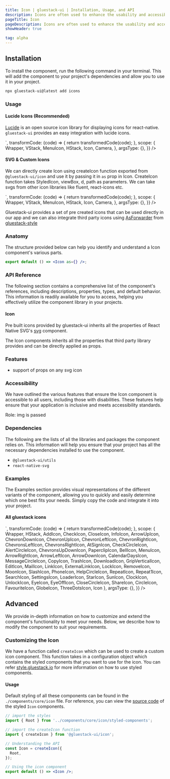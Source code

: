 ```yaml
---
title: Icon | gluestack-ui | Installation, Usage, and API
description: Icons are often used to enhance the usability and accessibility of digital products by providing users with clear and intuitive visual cues. It serves as an intuitive and easily recognizable way to communicate with users.
pageTitle: Icon
pageDescription: Icons are often used to enhance the usability and accessibility of digital products by providing users with clear and intuitive visual cues. It serves as an intuitive and easily recognizable way to communicate with users.
showHeader: true

tag: alpha
---
```



<Meta title="components/Media And Icons/Icon" />






## Installation

To install the component, run the following command in your terminal. This will add the component to your project's dependencies and allow you to use it in your project.

```bash
npx gluestack-ui@latest add icons
```

### Usage

#### Lucide Icons (Recommended)

[Lucide](https://lucide.dev/docs/lucide-react-native) is an open source icon library for displaying icons for react-native. `gluestack-ui` provides an easy integration with lucide icons.

<AppProvider>
  <CodePreview
    showComponentRenderer={true}
    showArgsController={false}
    metaData={{
      code: `
      <VStack space="md" alignItems='center'>
        <Icon as={Camera} color="$orange500"/>
        <Icon as={Camera} color="$primary500" />
        <Icon as={Camera} size="xl" color="$green500"/>
        <Icon as={Camera} sx={{ h: 40, w: 40, color: 'red' }} />
    </VStack>
`,
      transformCode: (code) => {
        return transformedCode(code);
      },
      scope: {
        Wrapper,
        VStack,
        MenuIcon,
        HStack,
        Icon,
        Camera,
      },
      argsType: {},
    }}
  />
</AppProvider>

#### SVG & Custom Icons

We can directly create Icon using createIcon function exported from `@gluestack-ui/icon` and use it by passing it in `as` prop in Icon.
CreateIcon function takes StyledIcon, viewBox, d, path as parameters. We can take svgs from other icon libraries like fluent, react-icons etc.

<AppProvider>
  <CodePreview
    showComponentRenderer={true}
    showArgsController={false}
    metaData={{
      code: `
      <VStack space="md" alignItems='center'>
        <Icon as={MenuIcon}  color="$green500" />
        <Icon as={MenuIcon} color="$primary500" />
        <Icon as={MenuIcon} size="xl" />
        <Icon
          as={MenuIcon}
          sx={{ h: 40, w: 40, color: 'red' }}
        />
</VStack>
`,
      transformCode: (code) => {
        return transformedCode(code);
      },
      scope: {
        Wrapper,
        VStack,
        MenuIcon,
        HStack,
        Icon,
        Camera,
      },
      argsType: {},
    }}
  />
</AppProvider>

Gluestack-ui provides a set of pre created icons that can be used directly in our app and we can also integrate third party icons using [AsForwarder](https://style.gluestack.io/docs/api/as-forwarder) from [gluestack-style](https://style.gluestack.io/)

### Anatomy

The structure provided below can help you identify and understand a Icon component's various parts.

```jsx
export default () => <Icon as={} />;
```

### API Reference

The following section contains a comprehensive list of the component's references, including descriptions, properties, types, and default behavior. This information is readily available for you to access, helping you effectively utilize the component library in your projects.

#### Icon

Pre built icons provided by gluestack-ui inherits all the properties of React Native SVG's [svg](https://github.com/software-mansion/react-native-svg/tree/main/Example) component.

The Icon components inherits all the properties that third party library provides and can be directly applied as props.

### Features

- support of props on any svg icon

### Accessibility

We have outlined the various features that ensure the Icon component is accessible to all users, including those with disabilities. These features help ensure that your application is inclusive and meets accessibility standards.

Role: img is passed

### Dependencies

The following are the lists of all the libraries and packages the component relies on. This information will help you ensure that your project has all the necessary dependencies installed to use the component.

- `@gluestack-ui/utils`
- `react-native-svg`

### Examples

The Examples section provides visual representations of the different variants of the component, allowing you to quickly and easily determine which one best fits your needs. Simply copy the code and integrate it into your project.

#### All gluestack icons

<AppProvider>
  <CodePreview
    showComponentRenderer={true}
    showArgsController={false}
    metaData={{
      code: `
  <HStack w="70%" flexWrap= 'wrap'>
    <Icon as={AddIcon} m="$2" w="$4" h="$4" />
    <Icon as={ArrowLeftIcon} m="$2" w="$4" h="$4" />
    <Icon as={ArrowRightIcon} m="$2" w="$4" h="$4" />
    <Icon as={ArrowUpIcon} m="$2" w="$4" h="$4" />
    <Icon as={ArrowDownIcon} m="$2" w="$4" h="$4" />
    <Icon as={ChevronsLeftIcon} m="$2" w="$4" h="$4" />
    <Icon as={ChevronsRightIcon} m="$2" w="$4" h="$4" />
    <Icon as={ChevronsUpDownIcon} m="$2" w="$4" h="$4" />
    <Icon as={AtSignIcon} m="$2" w="$4" h="$4" />
    <Icon as={PaperclipIcon} m="$2" w="$4" h="$4" />
    <Icon as={BellIcon} m="$2" w="$4" h="$4" />
    <Icon as={CalendarDaysIcon} m="$2" w="$4" h="$4" />
    <Icon as={MessageCircleIcon} m="$2" w="$4" h="$4" />
    <Icon as={CheckIcon} m="$2" w="$4" h="$4" />
    <Icon as={ChevronDownIcon} m="$2" w="$4" h="$4" />
    <Icon as={ChevronUpIcon} m="$2" w="$4" h="$4" />
    <Icon as={ChevronLeftIcon} m="$2" w="$4" h="$4" />
    <Icon as={ChevronRightIcon} m="$2" w="$4" h="$4" />
    <Icon as={CloseIcon} m="$2" w="$4" h="$4" />
    <Icon as={CopyIcon} m="$2" w="$4" h="$4" />
    <Icon as={TrashIcon} m="$2" w="$4" h="$4" />
    <Icon as={DownloadIcon} m="$2" w="$4" h="$4" />
    <Icon as={GripVerticalIcon} m="$2" w="$4" h="$4" />
    <Icon as={EditIcon} m="$2" w="$4" h="$4" />
    <Icon as={MailIcon} m="$2" w="$4" h="$4" />
    <Icon as={ExternalLinkIcon} m="$2" w="$4" h="$4" />
    <Icon as={MenuIcon} m="$2" w="$4" h="$4" />
    <Icon as={InfoIcon} m="$2" w="$4" h="$4" />
    <Icon as={LinkIcon} m="$2" w="$4" h="$4" />
    <Icon as={LockIcon} m="$2" w="$4" h="$4" />
    <Icon as={RemoveIcon} m="$2" w="$4" h="$4" />
    <Icon as={MoonIcon} m="$2" w="$4" h="$4" />
    <Icon as={SlashIcon} m="$2" w="$4" h="$4" />
    <Icon as={CheckCircleIcon} m="$2" w="$4" h="$4" />
    <Icon as={PhoneIcon} m="$2" w="$4" h="$4" />
    <Icon as={HelpCircleIcon} m="$2" w="$4" h="$4" />
    <Icon as={RepeatIcon} m="$2" w="$4" h="$4" />
    <Icon as={Repeat1Icon} m="$2" w="$4" h="$4" />
    <Icon as={SearchIcon} m="$2" w="$4" h="$4" />
    <Icon as={SettingsIcon} m="$2" w="$4" h="$4" />
    <Icon as={LoaderIcon} m="$2" w="$4" h="$4" />
    <Icon as={StarIcon} m="$2" w="$4" h="$4" />
    <Icon as={SunIcon} m="$2" w="$4" h="$4" />
    <Icon as={ClockIcon} m="$2" w="$4" h="$4" />
    <Icon as={UnlockIcon} m="$2" w="$4" h="$4" />
    <Icon as={EyeIcon} m="$2" w="$4" h="$4" />
    <Icon as={EyeOffIcon} m="$2" w="$4" h="$4" />
    <Icon as={AlertCircleIcon} m="$2" w="$4" h="$4" />
    <Icon as={CloseCircleIcon} m="$2" w="$4" h="$4" />
    <Icon as={ShareIcon} m="$2" w="$4" h="$4" />
    <Icon as={CircleIcon} m="$2" w="$4" h="$4" />
    <Icon as={FavouriteIcon} m="$2" w="$4" h="$4" />
    <Icon as={GlobeIcon} m="$2" w="$4" h="$4" />
    <Icon as={ThreeDotsIcon} m="$2" w="$4" h="$4" />
  </HStack>
`,
      transformCode: (code) => {
        return transformedCode(code);
      },
      scope: {
        Wrapper,
        HStack,
        AddIcon,
        CheckIcon,
        CloseIcon,
        InfoIcon,
        ArrowUpIcon,
        ChevronDownIcon,
        ChevronUpIcon,
        ChevronLeftIcon,
        ChevronRightIcon,
        ChevronsLeftIcon,
        ChevronsRightIcon,
        AtSignIcon,
        CheckCircleIcon,
        AlertCircleIcon,
        ChevronsUpDownIcon,
        PaperclipIcon,
        BellIcon,
        MenuIcon,
        ArrowRightIcon,
        ArrowLeftIcon,
        ArrowDownIcon,
        CalendarDaysIcon,
        MessageCircleIcon,
        CopyIcon,
        TrashIcon,
        DownloadIcon,
        GripVerticalIcon,
        EditIcon,
        MailIcon,
        LinkIcon,
        ExternalLinkIcon,
        LockIcon,
        RemoveIcon,
        MoonIcon,
        SlashIcon,
        PhoneIcon,
        HelpCircleIcon,
        RepeatIcon,
        Repeat1Icon,
        SearchIcon,
        SettingsIcon,
        LoaderIcon,
        StarIcon,
        SunIcon,
        ClockIcon,
        UnlockIcon,
        EyeIcon,
        EyeOffIcon,
        CloseCircleIcon,
        ShareIcon,
        CircleIcon,
        FavouriteIcon,
        GlobeIcon,
        ThreeDotsIcon,
        Icon
      },
      argsType: {},
    }}
/>

</AppProvider>

## Advanced

We provide in-depth information on how to customize and extend the component's functionality to meet your needs. Below, we describe how to modify the component to suit your requirements.

### Customizing the Icon

We have a function called `createIcon` which can be used to create a custom icon component. This function takes in a configuration object which contains the styled components that you want to use for the icon. You can refer [style.gluestack.io](https://style.gluestack.io/) for more information on how to use styled components.

#### Usage

Default styling of all these components can be found in the `./components/core/icon` file. For reference, you can view the [source code](https://github.com/gluestack/gluestack-ui/blob/development/example/storybook/src/components/Icon/index.tsx) of the styled `Icon` components.

```jsx
// import the styles
import { Root } from '../components/core/icon/styled-components';

// import the createIcon function
import { createIcon } from '@gluestack-ui/icon';

// Understanding the API
const Icon = createIcon({
  Root,
});

// Using the icon component
export default () => <Icon />;
```
